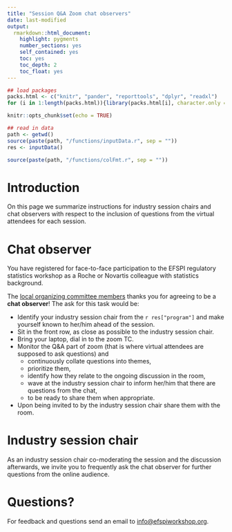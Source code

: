 ```yaml
---
title: "Session Q&A Zoom chat observers"
date: last-modified
output: 
  rmarkdown::html_document:
    highlight: pygments
    number_sections: yes
    self_contained: yes
    toc: yes
    toc_depth: 2
    toc_float: yes
---
```


```r
## load packages
packs.html <- c("knitr", "pander", "reporttools", "dplyr", "readxl")
for (i in 1:length(packs.html)){library(packs.html[i], character.only = TRUE)}

knitr::opts_chunk$set(echo = TRUE)

## read in data
path <- getwd()
source(paste(path, "/functions/inputData.r", sep = ""))
res <- inputData()

source(paste(path, "/functions/colFmt.r", sep = ""))
```

# Introduction

On this page we summarize instructions for industry session chairs and chat observers with respect to the inclusion of questions from the virtual attendees for each session.

# Chat observer

You have registered for face-to-face participation to the EFSPI regulatory statistics workshop as a Roche or Novartis colleague with statistics background. 

The [local organizing committee members](local.html) thanks you for agreeing to be a **chat observer**! The ask for this task would be:

- Identify your industry session chair from the `r res["program"]` and make yourself known to her/him ahead of the session.
- Sit in the front row, as close as possible to the industry session chair.
- Bring your laptop, dial in to the zoom TC.
- Monitor the Q&A part of zoom (that is where virtual attendees are supposed to ask questions) and 
  - continuously collate questions into themes, 
  - prioritize them, 
  - identify how they relate to the ongoing discussion in the room, 
  - wave at the industry session chair to inform her/him that there are questions from the chat,
  - to be ready to share them when appropriate.
- Upon being invited to by the industry session chair share them with the room.

# Industry session chair

As an industry session chair co-moderating the session and the discussion afterwards, we invite you to frequently ask the chat observer for further questions from the online audience.

# Questions?

For feedback and questions send an email to [info@efspiworkshop.org](mailto:info@efspiworkshop.org).



